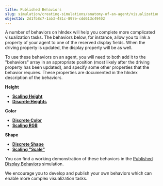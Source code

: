 ```yaml
---
title: Published Behaviors
slug: simulation/creating-simulations/anatomy-of-an-agent/visualization/published-behaviors
objectId: 2d1fb8c7-1ab3-481c-897e-cdd613c49402
---
```


A number of behaviors on hIndex will help you complete more complicated visualization tasks. The behaviors below, for instance, allow you to link a property of your agent to one of the reserved display fields. When the driving property is updated, the display property will be as well.

To use these behaviors on an agent, you will need to both add it to the "behaviors" array in an appropriate position \(most likely after the driving property has been updated\), and specify some other properties that the behavior requires. These properties are documented in the hIndex description of the behaviors.

**Height**

- [**Scaling Height**](https://simulation.hash.ai/@hash/display-height-scale)
- [**Discrete Heights**](https://simulation.hash.ai/@hash/display-height-discrete)

**Color**

- [**Discrete Color**](https://simulation.hash.ai/@hash/display-color-discrete)
- [**Scaling RGB**](https://simulation.hash.ai/@hash/display-rgb-scale)

**Shape**

- [**Discrete Shape**](https://simulation.hash.ai/@hash/display-shape-discrete)
- [**Scaling "Scale"**](https://simulation.hash.ai/@hash/display-scale-scaling)

You can find a working demonstration of these behaviors in the [Published Display Behaviors](https://simulation.hash.ai/@hash/published-display-behaviors) simulation.

We encourage you to develop and publish your own behaviors which can enable more complex visualization tasks.
